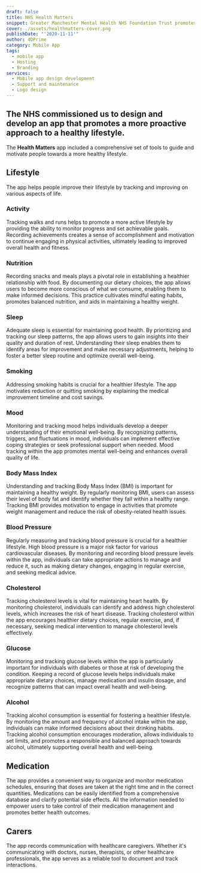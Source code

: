 ```yaml
---
draft: false
title: NHS Health Matters
snippet: Greater Manchester Mental Health NHS Foundation Trust promotes well being and mental health.
cover: ./assets/healthmatters-cover.png
publishDate: "'2020-11-11'"
author: 4DPrime
category: Mobile App
tags:
  - mobile app
  - Hosting
  - Branding
services:
  - Mobile app design development
  - Support and maintenance
  - Logo design
---
```


## The NHS commissioned us to design and develop an app that promotes a more proactive approach to a healthy lifestyle.

The **Health Matters** app included a comprehensive set of tools to guide and motivate people towards a more healthy lifestyle.

## Lifestyle

The app helps people improve their lifestyle by tracking and improving on various aspects of life.

### Activity

Tracking walks and runs helps to promote a more active lifestyle by providing the ability to monitor progress and set achievable goals.
Recording achievements creates a sense of accomplishment and motivation to continue engaging in physical activities, ultimately leading to improved overall health and fitness.

### Nutrition

Recording snacks and meals plays a pivotal role in establishing a healthier relationship with food.
By documenting our dietary choices, the app allows users to become more conscious of what we consume, enabling them to make informed decisions.
This practice cultivates mindful eating habits, promotes balanced nutrition, and aids in maintaining a healthy weight.

### Sleep

Adequate sleep is essential for maintaining good health. By prioritizing and tracking our sleep patterns, the app allows users to gain insights into their quality and duration of rest.
Understanding their sleep enables them to identify areas for improvement and make necessary adjustments, helping to foster a better sleep routine and optimize overall well-being.

### Smoking

Addressing smoking habits is crucial for a healthier lifestyle. The app motivates reduction or quitting smoking by explaining the medical improvement timeline and cost savings.

### Mood

Monitoring and tracking mood helps individuals develop a deeper understanding of their emotional well-being.
By recognizing patterns, triggers, and fluctuations in mood, individuals can implement effective coping strategies or seek professional support when needed.
Mood tracking within the app promotes mental well-being and enhances overall quality of life.

### Body Mass Index

Understanding and tracking Body Mass Index (BMI) is important for maintaining a healthy weight. By regularly monitoring BMI, users can assess their level of body fat and identify whether they fall within a healthy range.
Tracking BMI provides motivation to engage in activities that promote weight management and reduce the risk of obesity-related health issues.

### Blood Pressure

Regularly measuring and tracking blood pressure is crucial for a healthier lifestyle. High blood pressure is a major risk factor for various cardiovascular diseases.
By monitoring and recording blood pressure levels within the app, individuals can take appropriate actions to manage and reduce it, such as making dietary changes, engaging in regular exercise, and seeking medical advice.

### Cholesterol

Tracking cholesterol levels is vital for maintaining heart health. By monitoring cholesterol, individuals can identify and address high cholesterol levels, which increases the risk of heart disease.
Tracking cholesterol within the app encourages healthier dietary choices, regular exercise, and, if necessary, seeking medical intervention to manage cholesterol levels effectively.

### Glucose

Monitoring and tracking glucose levels within the app is particularly important for individuals with diabetes or those at risk of developing the condition.
Keeping a record of glucose levels helps individuals make appropriate dietary choices, manage medication and insulin dosage, and recognize patterns that can impact overall health and well-being.

### Alcohol

Tracking alcohol consumption is essential for fostering a healthier lifestyle. By monitoring the amount and frequency of alcohol intake within the app, individuals can make informed decisions about their drinking habits.
Tracking alcohol consumption encourages moderation, allows individuals to set limits, and promotes a responsible and balanced approach towards alcohol, ultimately supporting overall health and well-being.

## Medication

The app provides a convenient way to organize and monitor medication schedules, ensuring that doses are taken at the right time and in the correct quantities.
Medications can be easily identified from a comprehensive database and clarify potential side effects. All the information needed to empower users to take control of their medication management and promotes better health outcomes.

## Carers

The app records communication with healthcare caregivers. Whether it's communicating with doctors, nurses, therapists, or other healthcare professionals, the app serves as a reliable tool to document and track interactions.
